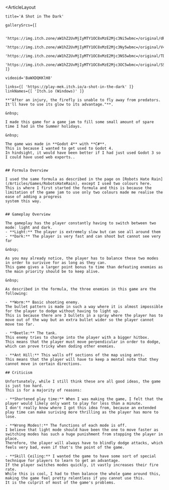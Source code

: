 

<ArticleLayout 

    title='A Shot in The Dark'

    gallerySrcs={[

        'https://img.itch.zone/aW1hZ2UvMjIyMTY1OC8xMzE2Mjc3Ni5wbmc=/original/dR98p%2B.png',
        'https://img.itch.zone/aW1hZ2UvMjIyMTY1OC8xMzE2Mjc3Ny5wbmc=/original/V4VbYP.png',
        'https://img.itch.zone/aW1hZ2UvMjIyMTY1OC8xMzE2Mjc3NS5wbmc=/original/TDJD8I.png',
        'https://img.itch.zone/aW1hZ2UvMjIyMTY1OC8xMzE2Mjc3OC5wbmc=/original/SS96VK.png',
    ]}

    videoid='BaWXDQKKlH8'

    links={[ 'https://play-mek.itch.io/a-shot-in-the-dark' ]}
    linkNames={[ 'Itch.io (Windows)' ]}
>
    **"After an injury, the firefly is unable to fly away from predators. It'll have to use its glow to its advantage."**.

    &nbsp;  
    
    I made this game for a game jam to fill some small amount of spare time I had in the Summer holidays.

    &nbsp;  

    The game was made in **Godot 4** with **C#**.
    This is because I wanted to get used to Godot 4.
    In hindsight, it would have been better if I had just used Godot 3 so I could have used web exports..


    ## Formula Overview

    I used the same formula as described in the page on [Robots Hate Rain](/Articles/Games/RobotsHateRain), except I used two colours here.
    This is where I first started the formula and this is because the limitation of the game jam to use only two colours made me realise the ease of adding a progress
    system this way.


    ## Gameplay Overview

    The gameplay has the player constantly having to switch between two mode: light and dark.
    - **Light:** The player is extremely slow but can see all around them
    - **Dark:** The player is very fast and can shoot but cannot see very far

    &nbsp;  

    As you may already notice, the player has to balance these two modes in order to surivive for as long as they can.
    This game gives a larger point bonus to time than defeating enemies as the main priority should be to keep alive.

    &nbsp;  

    As described in the formula, the three enemies in this game are the following:

    - **Worm:** Basic shooting enemy.
    The bullet pattern is made in such a way where it is almost impossible for the player to dodge without having to light up.
    This is because there are 3 bullets in a spray where the player has to move out of the way but an extra bullet wider so the player cannot move too far.

    - **Beetle:** The tank.
    This enemy tries to charge into the player with a bigger hitbox.
    This means that the player must move perpendicular in order to dodge, which can prove tricky when doding other enemies.

    - **Ant Hill:** This walls off sections of the map using ants.
    This means that the player will have to keep a mental note that they cannot move in certain directions.

    ## Criticism

    Unfortunately, while I still think these are all good ideas, the game is just too hard.
    This is for a majority of reasons:

    - **Shortened play time:** When I was making the game, I felt that the player would likely only want to play for less than a minute.
    I don't really know where I got this idea from, because an extended play time can make suriving more thrilling as the player has more to lose.

    - **Wrong Modes!:** The functions of each mode is off.
    I believe that light mode should have been the one to move faster as switching modes has such a huge punishment from stopping the player in place.
    Therefore, the player will always have to blindly dodge attacks, which feels very bad, even if that's the point of the game.

    - **Skill Ceiling:** I wanted the game to have some sort of special technique for players to learn to get an advantage.
    If the player switches modes quickly, it vastly increases their fire rate.
    While this is cool, I had to then balance the whole game around this, making the game feel pretty relentless if you cannot use this.
    It is the culprit of most of the game's problems.

</ArticleLayout>

